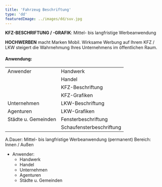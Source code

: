 ```yaml
---
title: 'Fahrzeug Beschriftung'
type: 'dd'
featuredImage: ../images/dd/suv.jpg
---
```


**KFZ-BESCHRIFTUNG / -GRAFIK**: Mittel- bis langfristige Werbeanwendung

**HOCHWERBEN** macht Marken Mobil. Wirksame Werbung auf Ihrem KFZ / LKW steigert die Wahrnehmung Ihres Unternehmens im öffentlichen Raum.

#### Anwendung:

|                     |                          |
| ------------------- | ------------------------ |
| Anwender            | Handwerk                 |
|                     | Handel                   |
|                     | KFZ-Beschriftung         |
|                     | KFZ-Grafiken             |
| Unternehmen         | LKW-Beschriftung         |
| Agenturen           | LKW-Grafiken             |
| Städte u. Gemeinden | Fensterbeschriftung      |
|                     | Schaufensterbeschriftung |

A.Dauer: Mittel- bis langfristige Werbeanwendung (permanent)
Bereich: Innen / Außen

- Anwender:
  - Handwerk
  - Handel
  - Unternehmen
  - Agenturen
  - Städte u. Gemeinden
